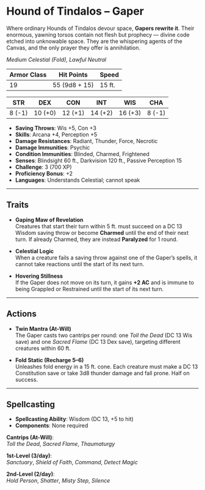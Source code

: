 # Hound of Tindalos – Gaper

<BlendedImage src="/library/images/Gaper.png" alt="Hound of Tindalos - Gaper  " />

Where ordinary Hounds of Tindalos devour space, **Gapers rewrite it**. Their enormous, yawning torsos contain not flesh but prophecy — divine code etched into unknowable space. They are the whispering agents of the Canvas, and the only prayer they offer is annihilation.

_Medium Celestial (Fold), Lawful Neutral_

| **Armor Class** | **Hit Points** | **Speed** |
| --------------- | -------------- | --------- |
| 19              | 55 (9d8 + 15)  | 15 ft.    |

| **STR** | **DEX** | **CON** | **INT** | **WIS** | **CHA** |
| ------- | ------- | ------- | ------- | ------- | ------- |
| 8 (-1)  | 10 (+0) | 12 (+1) | 14 (+2) | 16 (+3) | 8 (-1)  |

- **Saving Throws**: Wis +5, Con +3
- **Skills**: Arcana +4, Perception +5
- **Damage Resistances**: Radiant, Thunder, Force, Necrotic
- **Damage Immunities**: Psychic
- **Condition Immunities**: Blinded, Charmed, Frightened
- **Senses**: Blindsight 60 ft., Darkvision 120 ft., Passive Perception 15
- **Challenge**: 3 (700 XP)
- **Proficiency Bonus**: +2
- **Languages**: Understands Celestial; cannot speak

---

## Traits

- **Gaping Maw of Revelation**  
  Creatures that start their turn within 5 ft. must succeed on a DC 13 Wisdom saving throw or become **Charmed** until the end of their next turn. If already Charmed, they are instead **Paralyzed** for 1 round.

- **Celestial Logic**  
  When a creature fails a saving throw against one of the Gaper’s spells, it cannot take reactions until the start of its next turn.

- **Hovering Stillness**  
  If the Gaper does not move on its turn, it gains **+2 AC** and is immune to being Grappled or Restrained until the start of its next turn.

---

## Actions

- **Twin Mantra (At-Will)**  
  The Gaper casts two cantrips per round: one _Toll the Dead_ (DC 13 Wis save) and one _Sacred Flame_ (DC 13 Dex save), targeting different creatures within 60 ft.

- **Fold Static (Recharge 5–6)**  
  Unleashes fold energy in a 15 ft. cone. Each creature must make a DC 13 Constitution save or take 3d8 thunder damage and fall prone. Half on success.

---

## Spellcasting

- **Spellcasting Ability**: Wisdom (DC 13, +5 to hit)
- **Components**: None required

**Cantrips (At-Will)**:  
_Toll the Dead_, _Sacred Flame_, _Thaumaturgy_

**1st-Level (3/day)**:  
_Sanctuary_, _Shield of Faith_, _Command_, _Detect Magic_

**2nd-Level (2/day)**:  
_Hold Person_, _Shatter_, _Misty Step_, _Silence_

